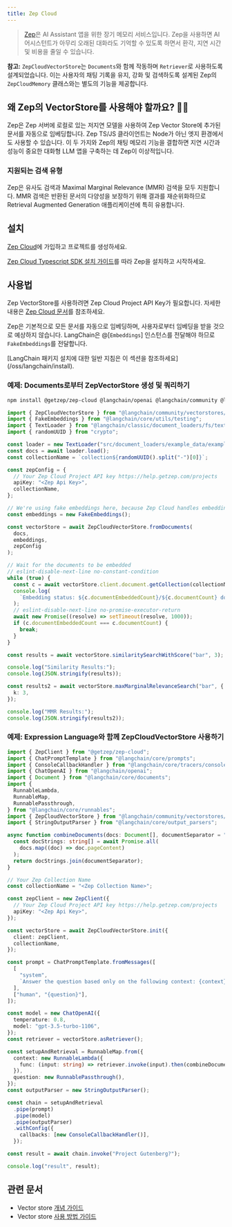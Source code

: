 ```yaml
---
title: Zep Cloud
---
```


> [Zep](https://www.getzep.com)은 AI Assistant 앱을 위한 장기 메모리 서비스입니다.
> Zep을 사용하면 AI 어시스턴트가 아무리 오래된 대화라도 기억할 수 있도록 하면서
> 환각, 지연 시간 및 비용을 줄일 수 있습니다.

**참고:** `ZepCloudVectorStore`는 `Documents`와 함께 작동하며 `Retriever`로 사용하도록 설계되었습니다.
이는 사용자의 채팅 기록을 유지, 강화 및 검색하도록 설계된 Zep의 `ZepCloudMemory` 클래스와는 별도의 기능을 제공합니다.

## 왜 Zep의 VectorStore를 사용해야 할까요? 🤖🚀

Zep은 Zep 서버에 로컬로 있는 저지연 모델을 사용하여 Zep Vector Store에 추가된 문서를 자동으로 임베딩합니다.
Zep TS/JS 클라이언트는 Node가 아닌 엣지 환경에서도 사용할 수 있습니다. 이 두 가지와 Zep의 채팅 메모리 기능을
결합하면 지연 시간과 성능이 중요한 대화형 LLM 앱을 구축하는 데 Zep이 이상적입니다.

### 지원되는 검색 유형

Zep은 유사도 검색과 Maximal Marginal Relevance (MMR) 검색을 모두 지원합니다. MMR 검색은
반환된 문서의 다양성을 보장하기 위해 결과를 재순위화하므로 Retrieval Augmented Generation 애플리케이션에 특히 유용합니다.

## 설치

[Zep Cloud](https://app.getzep.com/)에 가입하고 프로젝트를 생성하세요.

[Zep Cloud Typescript SDK 설치 가이드](https://help.getzep.com/sdks)를 따라 Zep을 설치하고 시작하세요.

## 사용법

Zep VectorStore를 사용하려면 Zep Cloud Project API Key가 필요합니다. 자세한 내용은 [Zep Cloud 문서](https://help.getzep.com/projects)를 참조하세요.

Zep은 기본적으로 모든 문서를 자동으로 임베딩하며, 사용자로부터 임베딩을 받을 것으로 예상하지 않습니다.
LangChain은 @[`Embeddings`] 인스턴스를 전달해야 하므로 `FakeEmbeddings`를 전달합니다.

<Tip>
[LangChain 패키지 설치에 대한 일반 지침은 이 섹션을 참조하세요](/oss/langchain/install).
</Tip>

### 예제: Documents로부터 ZepVectorStore 생성 및 쿼리하기

```bash npm
npm install @getzep/zep-cloud @langchain/openai @langchain/community @langchain/core
```

```typescript
import { ZepCloudVectorStore } from "@langchain/community/vectorstores/zep_cloud";
import { FakeEmbeddings } from "@langchain/core/utils/testing";
import { TextLoader } from "@langchain/classic/document_loaders/fs/text";
import { randomUUID } from "crypto";

const loader = new TextLoader("src/document_loaders/example_data/example.txt");
const docs = await loader.load();
const collectionName = `collection${randomUUID().split("-")[0]}`;

const zepConfig = {
  // Your Zep Cloud Project API key https://help.getzep.com/projects
  apiKey: "<Zep Api Key>",
  collectionName,
};

// We're using fake embeddings here, because Zep Cloud handles embedding for you
const embeddings = new FakeEmbeddings();

const vectorStore = await ZepCloudVectorStore.fromDocuments(
  docs,
  embeddings,
  zepConfig
);

// Wait for the documents to be embedded
// eslint-disable-next-line no-constant-condition
while (true) {
  const c = await vectorStore.client.document.getCollection(collectionName);
  console.log(
    `Embedding status: ${c.documentEmbeddedCount}/${c.documentCount} documents embedded`
  );
  // eslint-disable-next-line no-promise-executor-return
  await new Promise((resolve) => setTimeout(resolve, 1000));
  if (c.documentEmbeddedCount === c.documentCount) {
    break;
  }
}

const results = await vectorStore.similaritySearchWithScore("bar", 3);

console.log("Similarity Results:");
console.log(JSON.stringify(results));

const results2 = await vectorStore.maxMarginalRelevanceSearch("bar", {
  k: 3,
});

console.log("MMR Results:");
console.log(JSON.stringify(results2));
```

### 예제: Expression Language와 함께 ZepCloudVectorStore 사용하기

```typescript
import { ZepClient } from "@getzep/zep-cloud";
import { ChatPromptTemplate } from "@langchain/core/prompts";
import { ConsoleCallbackHandler } from "@langchain/core/tracers/console";
import { ChatOpenAI } from "@langchain/openai";
import { Document } from "@langchain/core/documents";
import {
  RunnableLambda,
  RunnableMap,
  RunnablePassthrough,
} from "@langchain/core/runnables";
import { ZepCloudVectorStore } from "@langchain/community/vectorstores/zep_cloud";
import { StringOutputParser } from "@langchain/core/output_parsers";

async function combineDocuments(docs: Document[], documentSeparator = "\n\n") {
  const docStrings: string[] = await Promise.all(
    docs.map((doc) => doc.pageContent)
  );
  return docStrings.join(documentSeparator);
}

// Your Zep Collection Name
const collectionName = "<Zep Collection Name>";

const zepClient = new ZepClient({
  // Your Zep Cloud Project API key https://help.getzep.com/projects
  apiKey: "<Zep Api Key>",
});

const vectorStore = await ZepCloudVectorStore.init({
  client: zepClient,
  collectionName,
});

const prompt = ChatPromptTemplate.fromMessages([
  [
    "system",
    `Answer the question based only on the following context: {context}`,
  ],
  ["human", "{question}"],
]);

const model = new ChatOpenAI({
  temperature: 0.8,
  model: "gpt-3.5-turbo-1106",
});
const retriever = vectorStore.asRetriever();

const setupAndRetrieval = RunnableMap.from({
  context: new RunnableLambda({
    func: (input: string) => retriever.invoke(input).then(combineDocuments),
  }),
  question: new RunnablePassthrough(),
});
const outputParser = new StringOutputParser();

const chain = setupAndRetrieval
  .pipe(prompt)
  .pipe(model)
  .pipe(outputParser)
  .withConfig({
    callbacks: [new ConsoleCallbackHandler()],
  });

const result = await chain.invoke("Project Gutenberg?");

console.log("result", result);
```

## 관련 문서

- Vector store [개념 가이드](/oss/integrations/vectorstores)
- Vector store [사용 방법 가이드](/oss/integrations/vectorstores)
```